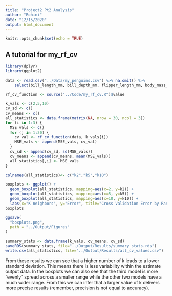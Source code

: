```yaml
---
title: "Project2 Pt2 Analysis"
author: "Rohini"
date: "12/15/2020"
output: html_document
---
```


```r
knitr::opts_chunk$set(echo = TRUE)
```

## A tutorial for my_rf_cv

```r
library(dplyr)
library(ggplot2)

data <- read.csv("../Data/my_penguins.csv") %>% na.omit() %>%
    select(bill_length_mm, bill_depth_mm, flipper_length_mm, body_mass_g)

rf_cv_function <- source("../Code/my_rf_cv.R")$value

k_vals <- c(2,5,10)
cv_sd <- c()
cv_means <- c()
all_statistics <- data.frame(matrix(NA, nrow = 30, ncol = 3))
for (i in 1:3) {
  MSE_vals <- c()
  for (j in 1:30) {
    cv_val <- rf_cv_function(data, k_vals[i])
    MSE_vals <- append(MSE_vals, cv_val)
  }
  cv_sd <- append(cv_sd, sd(MSE_vals))
  cv_means <- append(cv_means, mean(MSE_vals))
  all_statistics[,i] <- MSE_vals
}

colnames(all_statistics)<- c("k2","k5","k10")

boxplots <- ggplot() + 
  geom_boxplot(all_statistics, mapping=aes(x=2, y=k2)) +
  geom_boxplot(all_statistics, mapping=aes(x=5, y=k5)) + 
  geom_boxplot(all_statistics, mapping=aes(x=10, y=k10)) +
  labs(x="K neighbors", y="Error", title="Cross Validation Error by Random Forest")
boxplots

ggsave(
  "boxplots.png",
  path = "../Output/Figures"
)

summary_stats <- data.frame(k_vals, cv_means, cv_sd)
saveRDS(summary_stats, file="../Output/Results/summary_stats.rds")
write.csv(all_statistics, file="../Output/Results/all_cv_values.csv")
```
From these results we can see that a higher number of k leads to a lower standard deviation. This means there is less variability within the estimate output data. In the boxplots we can also see that the third model is more "evenly" spread across a smaller range while the other two models have a much wider range. From this we can infer that a larger value of k delivers more precise results (remember, precision is not equal to accuracy).
